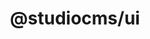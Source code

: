 ---
title: "@studiocms/ui"
type: "redirect"
redirect: "https://ui.studiocms.dev"
description: "The UI library for StudioCMS. Includes the layouts & components we use to build StudioCMS."
sidebar:
  label: "@studiocms/ui ⤴"
  badge: 
    text: 'Publicly Usable'
    variant: 'caution'
---